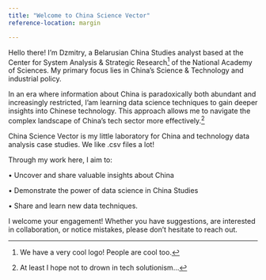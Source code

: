 ```yaml
---
title: "Welcome to China Science Vector"
reference-location: margin

---
```


Hello there! I'm Dzmitry, a Belarusian China Studies analyst based at the Center for System Analysis & Strategic Research[^1] of the National Academy of Sciences. My primary focus lies in China's Science & Technology and industrial policy.

In an era where information about China is paradoxically both abundant and increasingly restricted, I'am learning data science techniques to gain deeper insights into Chinese technology. This approach allows me to navigate the complex landscape of China's tech sector more effectively.[^2]

China Science Vector is my little laboratory for China and technology data analysis case studies. We like .csv files a lot!

Through my work here, I aim to:

• Uncover and share valuable insights about China

• Demonstrate the power of data science in China Studies

• Share and learn new data techniques.

I welcome your engagement! Whether you have suggestions, are interested in collaboration, or notice mistakes, please don't hesitate to reach out.

[^1]: We have a very cool logo! People are cool too.
[^2]: At least I hope not to drown in tech solutionism...